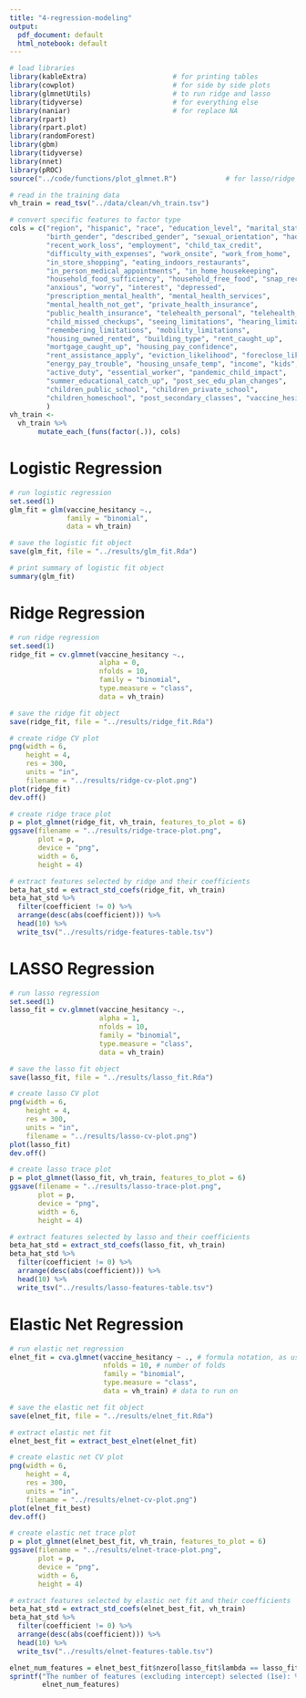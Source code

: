 ```yaml
---
title: "4-regression-modeling"
output:
  pdf_document: default
  html_notebook: default
---
```

```r
# load libraries
library(kableExtra)                     # for printing tables
library(cowplot)                        # for side by side plots
library(glmnetUtils)                    # to run ridge and lasso
library(tidyverse)                      # for everything else
library(naniar)                         # for replace NA 
library(rpart)
library(rpart.plot)
library(randomForest)
library(gbm)
library(tidyverse)
library(nnet)
library(pROC)
source("../code/functions/plot_glmnet.R")            # for lasso/ridge trace plots

# read in the training data
vh_train = read_tsv("../data/clean/vh_train.tsv")

# convert specific features to factor type
cols = c("region", "hispanic", "race", "education_level", "marital_status", 
         "birth_gender", "described_gender", "sexual_orientation", "had_covid", 
         "recent_work_loss", "employment", "child_tax_credit", 
         "difficulty_with_expenses", "work_onsite", "work_from_home", 
         "in_store_shopping", "eating_indoors_restaurants", 
         "in_person_medical_appointments", "in_home_housekeeping", 
         "household_food_sufficiency", "household_free_food", "snap_receipt",
         "anxious", "worry", "interest", "depressed", 
         "prescription_mental_health", "mental_health_services", 
         "mental_health_not_get", "private_health_insurance", 
         "public_health_insurance", "telehealth_personal", "telehealth_child",
         "child_missed_checkups", "seeing_limitations", "hearing_limitations", 
         "remembering_limitations", "mobility_limitations", 
         "housing_owned_rented", "building_type", "rent_caught_up", 
         "mortgage_caught_up", "housing_pay_confidence", 
         "rent_assistance_apply", "eviction_likelihood", "foreclose_likelihood",
         "energy_pay_trouble", "housing_unsafe_temp", "income", "kids", 
         "active_duty", "essential_worker", "pandemic_child_impact", 
         "summer_educational_catch_up", "post_sec_edu_plan_changes", 
         "children_public_school", "children_private_school", 
         "children_homeschool", "post_secondary_classes", "vaccine_hesitancy"
         )
vh_train <-
  vh_train %>%
       mutate_each_(funs(factor(.)), cols)
```

# Logistic Regression

```r
# run logistic regression
set.seed(1)
glm_fit = glm(vaccine_hesitancy ~.,
              family = "binomial",
              data = vh_train)

# save the logistic fit object
save(glm_fit, file = "../results/glm_fit.Rda")

# print summary of logistic fit object
summary(glm_fit)
```
# Ridge Regression

```r
# run ridge regression
set.seed(1)
ridge_fit = cv.glmnet(vaccine_hesitancy ~.,
                      alpha = 0,
                      nfolds = 10,
                      family = "binomial",
                      type.measure = "class",
                      data = vh_train)

# save the ridge fit object
save(ridge_fit, file = "../results/ridge_fit.Rda")

# create ridge CV plot
png(width = 6, 
    height = 4,
    res = 300,
    units = "in", 
    filename = "../results/ridge-cv-plot.png")
plot(ridge_fit)
dev.off()

# create ridge trace plot
p = plot_glmnet(ridge_fit, vh_train, features_to_plot = 6)
ggsave(filename = "../results/ridge-trace-plot.png", 
       plot = p, 
       device = "png", 
       width = 6, 
       height = 4)

# extract features selected by ridge and their coefficients
beta_hat_std = extract_std_coefs(ridge_fit, vh_train)
beta_hat_std %>%
  filter(coefficient != 0) %>%
  arrange(desc(abs(coefficient))) %>% 
  head(10) %>%
  write_tsv("../results/ridge-features-table.tsv")
```

# LASSO Regression
```r
# run lasso regression
set.seed(1)
lasso_fit = cv.glmnet(vaccine_hesitancy ~.,
                      alpha = 1,
                      nfolds = 10,
                      family = "binomial",
                      type.measure = "class",
                      data = vh_train)

# save the lasso fit object
save(lasso_fit, file = "../results/lasso_fit.Rda")

# create lasso CV plot
png(width = 6, 
    height = 4,
    res = 300,
    units = "in", 
    filename = "../results/lasso-cv-plot.png")
plot(lasso_fit)
dev.off()

# create lasso trace plot
p = plot_glmnet(lasso_fit, vh_train, features_to_plot = 6)
ggsave(filename = "../results/lasso-trace-plot.png", 
       plot = p, 
       device = "png", 
       width = 6, 
       height = 4)

# extract features selected by lasso and their coefficients
beta_hat_std = extract_std_coefs(lasso_fit, vh_train)
beta_hat_std %>%
  filter(coefficient != 0) %>%
  arrange(desc(abs(coefficient))) %>% 
  head(10) %>%
  write_tsv("../results/lasso-features-table.tsv")
```

# Elastic Net Regression
```r
# run elastic net regression
elnet_fit = cva.glmnet(vaccine_hesitancy ~ ., # formula notation, as usual 
                       nfolds = 10, # number of folds
                       family = "binomial",
                       type.measure = "class",
                       data = vh_train) # data to run on

# save the elastic net fit object
save(elnet_fit, file = "../results/elnet_fit.Rda")

# extract elastic net fit
elnet_best_fit = extract_best_elnet(elnet_fit)

# create elastic net CV plot
png(width = 6, 
    height = 4,
    res = 300,
    units = "in", 
    filename = "../results/elnet-cv-plot.png")
plot(elnet_fit_best)
dev.off()

# create elastic net trace plot
p = plot_glmnet(elnet_best_fit, vh_train, features_to_plot = 6)
ggsave(filename = "../results/elnet-trace-plot.png", 
       plot = p, 
       device = "png", 
       width = 6, 
       height = 4)

# extract features selected by elastic net fit and their coefficients
beta_hat_std = extract_std_coefs(elnet_best_fit, vh_train)
beta_hat_std %>%
  filter(coefficient != 0) %>%
  arrange(desc(abs(coefficient))) %>% 
  head(10) %>%
  write_tsv("../results/elnet-features-table.tsv")

elnet_num_features = elnet_best_fit$nzero[lasso_fit$lambda == lasso_fit$lambda.1se]
sprintf("The number of features (excluding intercept) selected (1se): %i",
        elnet_num_features)
```

